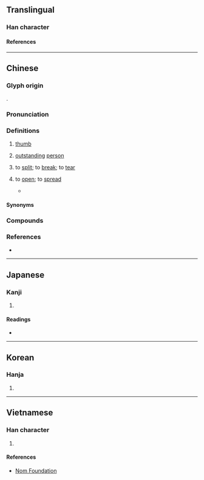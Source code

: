 {{also|掰}}
{{character info}}
==Translingual==

===Han character===
{{Han char|rn=64|rad=手|as=13|sn=16|four=70502|canj=SJQ|ids=⿱辟手}}

====References====
{{Han ref|kx=0459.080|dkj=12835|dj=0808.070|hdz=31966.050|uh=64D8}}

----

==Chinese==
{{zh-forms|alt=孹}}

===Glyph origin===
{{Han etym}}
{{Han compound|辟|手|ls=psc|c1=p|c2=s|t2=hand}}.

===Pronunciation===
{{zh-pron
|m=bò
|c=maak3
|c-t=mak1
|h=pfs=pak;gd=bag5/mag5
|md=báh
|mn=xm,qz,tw:peh/zz:peeh/xm,zz:pek/qz:piak
|mn_note=peh/peeh - vernacular; pek/piak - literary
|w=4paq
|mc=y
|oc=y
|cat=n,v
}}

===Definitions===
{{zh-hanzi}}

# {{lb|zh|literary}} [[thumb]]
# {{lb|zh|literary|figurative}} [[outstanding]] [[person]]
# {{lb|zh|literary|or|dialectal}} to [[split]]; to [[break]]; to [[tear]]
#: {{zh-also|掰}}
# {{lb|zh|literary|or|dialectal}} to [[open]]; to [[spread]]
#: {{zh-co|擘 大 個 口|to '''open''' one's mouth wide|C}}
#: {{zh-co|擘 大 眼|to '''open''' one's eyes wide|C}}
#* {{zh-x|一身 能 擘 兩 雕弧，虜 騎{jì} 千重{chóng} 只 似 無。||CL|ref='''8th century''', {{w|Wang Wei (Tang dynasty)|Wang Wei}} ({{lw|zh|王維}}), {{lang|zh|少年行四首‧其三}}}}

====Synonyms====
{{zh-dial|拇指}}

===Compounds===
{{zh-der|巨擘|口擘擘|擘髀|擘大口得個窿|擘大喉嚨嗌|擘大眼講大話|擘開|擘開兩隻腳|擘開兩隻手指|擘一字|擘梯|文壇巨擘|瘦擘擘|擘面|擘劃|擘網巾|擘大眼瀨尿|擘大個口得個窿|擘大對腳|擘開眼|擘開眼講大話|一代巨擘|分星擘兩|擘兩分星|擘畫|擘窠書|擘箋|擘肌分理|擘牋|擘裂|擘指|鬼擘口|金翅擘海}}

===References===
* {{R:yue:mfccd}}

----

==Japanese==

===Kanji===
{{ja-kanji|grade=|rs=手13}}

# {{rfdef|ja|sort=手13}}

====Readings====
* {{ja-readings|on=[[はく]] (haku), [[へき]] (heki), [[びゃく]] (byaku)|kun=[[さく]] (saku)}}

----

==Korean==

===Hanja===
{{ko-hanja|hangeul=벽|eumhun=|rv=byeok|mr=pyŏk|y=pyek}}

# {{rfdef|ko|sort=手13}}

----

==Vietnamese==

===Han character===
{{vi-readings|rs=手13|reading=bài, phách}}

# {{rfdef|vi|sort=手13}}

====References====
* [http://nomfoundation.org/common/nom_details.php?codepoint=64d8 Nom Foundation]
